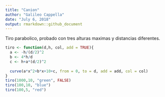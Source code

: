 ```yaml
---
title: "Canion"
author: "Galileo Cappella"
date: "July 6, 2018"
output: rmarkdown::github_document
---
```


Tiro parabolico, probado con tres alturas maximas y distancias diferentes.

```r
tiro <- function(d,h, col, add = TRUE){
  a <- -h/(d/2)^2 
  b <- 4*h/d
  c <- h+a*(d/2)^2
  
  curve(a*x^2+b*x+10+c, from = 0, to = d, add = add, col = col)
}
tiro(1000,10, "green", FALSE)
tiro(100,10, "blue")
tiro(100,5, "red")
```
